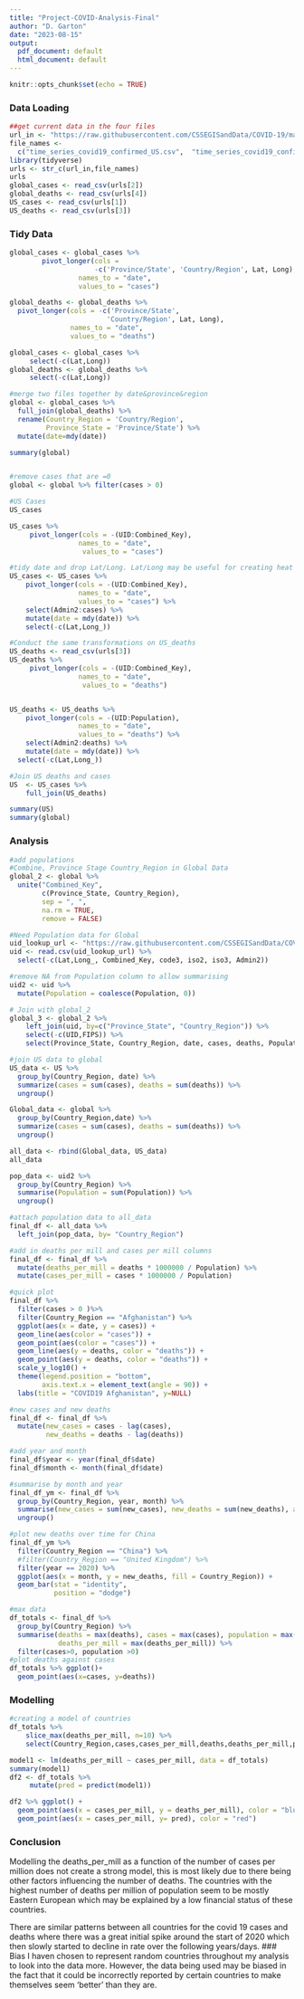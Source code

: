 ---
title: "Project-COVID-Analysis-Final"
author: "D. Garton"
date: "2023-08-15"
output:
  pdf_document: default
  html_document: default
---

```{r setup, include=FALSE}
knitr::opts_chunk$set(echo = TRUE)
```

### Data Loading
<!-- Read in COVID Data -->
```{r get_cov_data}
##get current data in the four files
url_in <- "https://raw.githubusercontent.com/CSSEGISandData/COVID-19/master/csse_covid_19_data/csse_covid_19_time_series/"
file_names <-
  c("time_series_covid19_confirmed_US.csv",  "time_series_covid19_confirmed_global.csv", "time_series_covid19_deaths_US.csv",  "time_series_covid19_deaths_global.csv")
library(tidyverse)
urls <- str_c(url_in,file_names)
urls
global_cases <- read_csv(urls[2])
global_deaths <- read_csv(urls[4])
US_cases <- read_csv(urls[1])
US_deaths <- read_csv(urls[3])
```
### Tidy Data
```{r tidying_data}
global_cases <- global_cases %>%
        pivot_longer(cols = 
                     -c('Province/State', 'Country/Region', Lat, Long),
                 names_to = "date",
                 values_to = "cases")

global_deaths <- global_deaths %>%
  pivot_longer(cols = -c('Province/State',
                        'Country/Region', Lat, Long),
               names_to = "date",
               values_to = "deaths")

global_cases <- global_cases %>% 
     select(-c(Lat,Long))
global_deaths <- global_deaths %>%
     select(-c(Lat,Long))

#merge two files together by date&province&region
global <- global_cases %>%
  full_join(global_deaths) %>%
  rename(Country_Region = 'Country/Region',
         Province_State = 'Province/State') %>%
  mutate(date=mdy(date))

summary(global)


#remove cases that are =0
global <- global %>% filter(cases > 0)

#US Cases
US_cases

US_cases %>% 
     pivot_longer(cols = -(UID:Combined_Key),
                 names_to = "date",
                  values_to = "cases")

#tidy date and drop Lat/Long. Lat/Long may be useful for creating heat maps across the US.
US_cases <- US_cases %>% 
    pivot_longer(cols = -(UID:Combined_Key),
                 names_to = "date",
                 values_to = "cases") %>%
    select(Admin2:cases) %>%
    mutate(date = mdy(date)) %>%
    select(-c(Lat,Long_))

#Conduct the same transformations on US_deaths
US_deaths <- read_csv(urls[3])
US_deaths %>% 
     pivot_longer(cols = -(UID:Combined_Key),
                 names_to = "date",
                  values_to = "deaths")


US_deaths <- US_deaths %>% 
    pivot_longer(cols = -(UID:Population),
                 names_to = "date",
                 values_to = "deaths") %>%
    select(Admin2:deaths) %>%
    mutate(date = mdy(date)) %>%
  select(-c(Lat,Long_))

#Join US deaths and cases
US  <- US_cases %>%
    full_join(US_deaths)

summary(US)
summary(global)
```

### Analysis
``` {r analysis}
#add populations
#Combine, Province Stage Country_Region in Global Data
global_2 <- global %>%
  unite("Combined_Key",
        c(Province_State, Country_Region),
        sep = ", ",
        na.rm = TRUE,
        remove = FALSE)

#Need Population data for Global
uid_lookup_url <- "https://raw.githubusercontent.com/CSSEGISandData/COVID-19/master/csse_covid_19_data/UID_ISO_FIPS_LookUp_Table.csv"
uid <- read.csv(uid_lookup_url) %>%
  select(-c(Lat,Long_, Combined_Key, code3, iso2, iso3, Admin2))

#remove NA from Population column to allow summarising
uid2 <- uid %>%
  mutate(Population = coalesce(Population, 0))

# Join with global_2
global_3 <- global_2 %>%
    left_join(uid, by=c("Province_State", "Country_Region")) %>%
    select(-c(UID,FIPS)) %>%
    select(Province_State, Country_Region, date, cases, deaths, Population, Combined_Key)

#join US data to global
US_data <- US %>% 
  group_by(Country_Region, date) %>%
  summarize(cases = sum(cases), deaths = sum(deaths)) %>%
  ungroup()

Global_data <- global %>%
  group_by(Country_Region,date) %>%
  summarize(cases = sum(cases), deaths = sum(deaths)) %>%
  ungroup()

all_data <- rbind(Global_data, US_data)
all_data

pop_data <- uid2 %>%
  group_by(Country_Region) %>%
  summarise(Population = sum(Population)) %>%
  ungroup()

#attach population data to all_data
final_df <- all_data %>%
  left_join(pop_data, by= "Country_Region")

#add in deaths per mill and cases per mill columns
final_df <- final_df %>%
  mutate(deaths_per_mill = deaths * 1000000 / Population) %>%
  mutate(cases_per_mill = cases * 1000000 / Population)

#quick plot
final_df %>%
  filter(cases > 0 )%>%
  filter(Country_Region == "Afghanistan") %>%
  ggplot(aes(x = date, y = cases)) +
  geom_line(aes(color = "cases")) +
  geom_point(aes(color = "cases")) +
  geom_line(aes(y = deaths, color = "deaths")) +
  geom_point(aes(y = deaths, color = "deaths")) +
  scale_y_log10() +
  theme(legend.position = "bottom",
        axis.text.x = element_text(angle = 90)) +
  labs(title = "COVID19 Afghanistan", y=NULL)

#new cases and new deaths
final_df <- final_df %>%
  mutate(new_cases = cases - lag(cases),
         new_deaths = deaths - lag(deaths))

#add year and month
final_df$year <- year(final_df$date)
final_df$month <- month(final_df$date)

#summarise by month and year
final_df_ym <- final_df %>%
  group_by(Country_Region, year, month) %>%
  summarise(new_cases = sum(new_cases), new_deaths = sum(new_deaths), ave_deaths = mean(deaths_per_mill), ave_cases = mean(cases_per_mill), Population = max(Population), cases = sum(cases), deaths = sum(deaths)) %>%
  ungroup()

#plot new deaths over time for China
final_df_ym %>% 
  filter(Country_Region == "China") %>%
  #filter(Country_Region == "United Kingdom") %>%
  filter(year == 2020) %>%
  ggplot(aes(x = month, y = new_deaths, fill = Country_Region)) +
  geom_bar(stat = "identity",
           position = "dodge")

#max data
df_totals <- final_df %>%
  group_by(Country_Region) %>%
  summarise(deaths = max(deaths), cases = max(cases), population = max(Population), cases_per_mill = max(cases_per_mill),
            deaths_per_mill = max(deaths_per_mill)) %>%
  filter(cases>0, population >0)
#plot deaths against cases
df_totals %>% ggplot()+
  geom_point(aes(x=cases, y=deaths))

```

### Modelling
```{r modelling}
#creating a model of countries
df_totals %>%
    slice_max(deaths_per_mill, n=10) %>%
    select(Country_Region,cases,cases_per_mill,deaths,deaths_per_mill,population)

model1 <- lm(deaths_per_mill ~ cases_per_mill, data = df_totals)
summary(model1)
df2 <- df_totals %>%
     mutate(pred = predict(model1))

df2 %>% ggplot() +
  geom_point(aes(x = cases_per_mill, y = deaths_per_mill), color = "blue") +
  geom_point(aes(x = cases_per_mill, y= pred), color = "red")
```

### Conclusion
Modelling the deaths_per_mill as a function of the number of cases per million does not create a strong model, this is most likely due to there being other factors influencing the number of deaths. The countries with the highest number of deaths per million of population seem to be mostly Eastern European which may be explained by a low financial status of these countries.

There are similar patterns between all countries for the covid 19 cases and deaths where there was a great initial spike around the start of 2020 which then slowly started to decline in rate over the following years/days. 
### Bias
I haven chosen to represent random countries throughout my analysis to look into the data more. However, the data being used may be biased in the fact that it could be incorrectly reported by certain countries to make themselves seem 'better' than they are. 